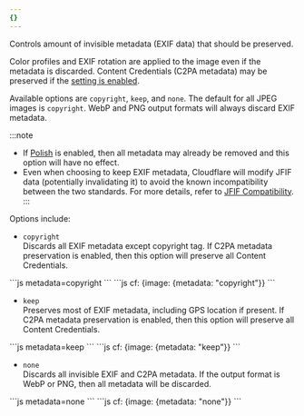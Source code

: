 ```yaml
---
{}
---
```


Controls amount of invisible metadata (EXIF data) that should be preserved.

Color profiles and EXIF rotation are applied to the image even if the metadata is discarded. Content Credentials (C2PA metadata) may be preserved if the [setting is enabled](/images/transform-images/preserve-content-credentials).

Available options are `copyright`, `keep`, and `none`. The default for all JPEG images is `copyright`. WebP and PNG output formats will always discard EXIF metadata.

:::note
- If [Polish](/images/polish/) is enabled, then all metadata may already be removed and this option will have no effect.
- Even when choosing to keep EXIF metadata, Cloudflare will modify JFIF data (potentially invalidating it) to avoid the known incompatibility between the two standards. For more details, refer to [JFIF Compatibility](https://en.wikipedia.org/wiki/JPEG_File_Interchange_Format#Compatibility).
:::

Options include:

* `copyright`\
  Discards all EXIF metadata except copyright tag.
  If C2PA metadata preservation is enabled, then this option will preserve all Content Credentials.


<Tabs>
  <TabItem label="URL format">
    ```js
    metadata=copyright
    ```
  </TabItem>
  <TabItem label="Workers">
  ```js
  cf: {image: {metadata: "copyright"}}
  ```
  </TabItem>
</Tabs>

* `keep`\
  Preserves most of EXIF metadata, including GPS location if present.
  If C2PA metadata preservation is enabled, then this option will preserve all Content Credentials.

<Tabs>
  <TabItem label="URL format">
    ```js
    metadata=keep
    ```
  </TabItem>
  <TabItem label="Workers">
  ```js
  cf: {image: {metadata: "keep"}}
  ```
  </TabItem>
</Tabs>

* `none`\
  Discards all invisible EXIF and C2PA metadata. If the output format is WebP or PNG, then all metadata will be discarded.

<Tabs>
  <TabItem label="URL format">
    ```js
    metadata=none
    ```
  </TabItem>
  <TabItem label="Workers">
  ```js
  cf: {image: {metadata: "none"}}
  ```
  </TabItem>
</Tabs>
